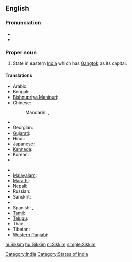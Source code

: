 ==English==
{{wikipedia}}

===Pronunciation===
* {{IPA|/ˈsik.im/}}
* {{audio|Lif-Sikkim.ogg|Audio (Limbu)}}

===Proper noun===
{{en-proper noun}}

# State in eastern [[India]] which has [[Gangtok]] as its capital.
{{rft|fragment=Sikkim}}

====Translations====
{{trans-top|state in eastern India which has Gangtok as its capital}}
* Arabic: {{t|ar|سيكيم|m|tr=sikiim}}
* Bengali: {{t|bn|সিক্কিম|sc=Beng|xs=Bengali}}
* [[Bishnupriya Manipuri]]: {{tø|bpy|সিকিম}}
* Chinese:
*: Mandarin: {{t|cmn|錫金|tr=Xī​jīn​|sc=Hani}}, {{t|cmn|锡金邦|sc=Hani}}
* {{trreq|Dzongkha}}
* Georgian: {{t|ka|სიკიმი|tr=sikimi|sc=Geor|xs=Georgian}}
* [[Gujarati]]: {{t|gu|સિક્કિમ|sc=Gujr|xs=Gujarati}}
* Hindi: {{t+|hi|सिक्किम|tr=sikkim|xs=Hindi}}
* Japanese: {{t|ja|シッキム州}}
* [[Kannada]]: {{t|kn|ಸಿಕ್ಕಿಂ|sc=Knda|xs=Kannada}}
* Korean: {{t|ko|시킴 주|tr=sikim ju}}
* {{trreq|Lepcha}}
{{trans-mid}}
* {{trreq|Limbu}}
* [[Malayalam]]: {{t|ml|സിക്കിം|sc=Mlym|xs=Malayalam}}
* [[Marathi]]: {{t-|mr|सिक्किम|sc=Deva|xs=Marathi}}
* Nepali: {{t+|ne|सिक्किम|sc=Deva|xs=Nepali}}
* Russian: {{t|ru|Сикким|m|tr=Sikkím}}
* Sanskrit: {{t-|sa|सिक्किम|xs=Sanskrit}}
* {{trreq|Sikkimese}}
* Spanish: {{t-|es|Sikkim}}, {{t|es|Sikín}}
* [[Tamil]]: {{t|ta|சிக்கிம்|tr=sikkim|xs=Tamil}}
* [[Telugu]]: {{t|te|సిక్కిం}}
* Thai: {{t|th|รัฐสิกขิม}}
* Tibetan: {{tø|bo|འབྲས་ལྗོངས|tr='bras ljongs|sc=Tibt|xs=Tibetan}}
* [[Western Panjabi]]: {{tø|pnb|سکم}}
{{trans-bottom}}

[[Category:India]]
[[Category:States of India]]

[[hi:Sikkim]]
[[hu:Sikkim]]
[[nl:Sikkim]]
[[simple:Sikkim]]